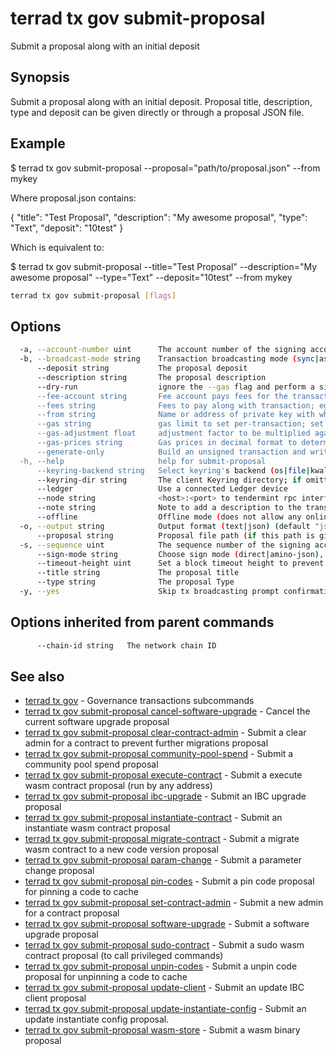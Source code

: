 # terrad tx gov submit-proposal

Submit a proposal along with an initial deposit

## Synopsis

Submit a proposal along with an initial deposit.
Proposal title, description, type and deposit can be given directly or through a proposal JSON file.

## Example
$ terrad tx gov submit-proposal --proposal="path/to/proposal.json" --from mykey

Where proposal.json contains:

{
  "title": "Test Proposal",
  "description": "My awesome proposal",
  "type": "Text",
  "deposit": "10test"
}

Which is equivalent to:

$ terrad tx gov submit-proposal --title="Test Proposal" --description="My awesome proposal" --type="Text" --deposit="10test" --from mykey

```sh Terrad
terrad tx gov submit-proposal [flags]
```

## Options

```sh Terrad
  -a, --account-number uint      The account number of the signing account (offline mode only)
  -b, --broadcast-mode string    Transaction broadcasting mode (sync|async|block) (default "sync")
      --deposit string           The proposal deposit
      --description string       The proposal description
      --dry-run                  ignore the --gas flag and perform a simulation of a transaction, but don't broadcast it (when enabled, the local Keybase is not accessible)
      --fee-account string       Fee account pays fees for the transaction instead of deducting from the signer
      --fees string              Fees to pay along with transaction; eg: 10uatom
      --from string              Name or address of private key with which to sign
      --gas string               gas limit to set per-transaction; set to "auto" to calculate sufficient gas automatically (default 200000)
      --gas-adjustment float     adjustment factor to be multiplied against the estimate returned by the tx simulation; if the gas limit is set manually this flag is ignored  (default 1)
      --gas-prices string        Gas prices in decimal format to determine the transaction fee (e.g. 0.1uatom)
      --generate-only            Build an unsigned transaction and write it to STDOUT (when enabled, the local Keybase is not accessible)
  -h, --help                     help for submit-proposal
      --keyring-backend string   Select keyring's backend (os|file|kwallet|pass|test|memory) (default "os")
      --keyring-dir string       The client Keyring directory; if omitted, the default 'home' directory will be used
      --ledger                   Use a connected Ledger device
      --node string              <host>:<port> to tendermint rpc interface for this chain (default "tcp://localhost:26657")
      --note string              Note to add a description to the transaction (previously --memo)
      --offline                  Offline mode (does not allow any online functionality
  -o, --output string            Output format (text|json) (default "json")
      --proposal string          Proposal file path (if this path is given, other proposal flags are ignored)
  -s, --sequence uint            The sequence number of the signing account (offline mode only)
      --sign-mode string         Choose sign mode (direct|amino-json), this is an advanced feature
      --timeout-height uint      Set a block timeout height to prevent the tx from being committed past a certain height
      --title string             The proposal title
      --type string              The proposal Type
  -y, --yes                      Skip tx broadcasting prompt confirmation
```

## Options inherited from parent commands

```sh Terrad
      --chain-id string   The network chain ID
```

## See also

* [terrad tx gov](terrad_tx_gov.mdx)	 - Governance transactions subcommands
* [terrad tx gov submit-proposal cancel-software-upgrade](terrad_tx_gov_submit-proposal_cancel-software-upgrade.mdx)	 - Cancel the current software upgrade proposal
* [terrad tx gov submit-proposal clear-contract-admin](terrad_tx_gov_submit-proposal_clear-contract-admin.mdx)	 - Submit a clear admin for a contract to prevent further migrations proposal
* [terrad tx gov submit-proposal community-pool-spend](terrad_tx_gov_submit-proposal_community-pool-spend.mdx)	 - Submit a community pool spend proposal
* [terrad tx gov submit-proposal execute-contract](terrad_tx_gov_submit-proposal_execute-contract.mdx)	 - Submit a execute wasm contract proposal (run by any address)
* [terrad tx gov submit-proposal ibc-upgrade](terrad_tx_gov_submit-proposal_ibc-upgrade.mdx)	 - Submit an IBC upgrade proposal
* [terrad tx gov submit-proposal instantiate-contract](terrad_tx_gov_submit-proposal_instantiate-contract.mdx)	 - Submit an instantiate wasm contract proposal
* [terrad tx gov submit-proposal migrate-contract](terrad_tx_gov_submit-proposal_migrate-contract.mdx)	 - Submit a migrate wasm contract to a new code version proposal
* [terrad tx gov submit-proposal param-change](terrad_tx_gov_submit-proposal_param-change.mdx)	 - Submit a parameter change proposal
* [terrad tx gov submit-proposal pin-codes](terrad_tx_gov_submit-proposal_pin-codes.mdx)	 - Submit a pin code proposal for pinning a code to cache
* [terrad tx gov submit-proposal set-contract-admin](terrad_tx_gov_submit-proposal_set-contract-admin.mdx)	 - Submit a new admin for a contract proposal
* [terrad tx gov submit-proposal software-upgrade](terrad_tx_gov_submit-proposal_software-upgrade.mdx)	 - Submit a software upgrade proposal
* [terrad tx gov submit-proposal sudo-contract](terrad_tx_gov_submit-proposal_sudo-contract.mdx)	 - Submit a sudo wasm contract proposal (to call privileged commands)
* [terrad tx gov submit-proposal unpin-codes](terrad_tx_gov_submit-proposal_unpin-codes.mdx)	 - Submit a unpin code proposal for unpinning a code to cache
* [terrad tx gov submit-proposal update-client](terrad_tx_gov_submit-proposal_update-client.mdx)	 - Submit an update IBC client proposal
* [terrad tx gov submit-proposal update-instantiate-config](terrad_tx_gov_submit-proposal_update-instantiate-config.mdx)	 - Submit an update instantiate config proposal.
* [terrad tx gov submit-proposal wasm-store](terrad_tx_gov_submit-proposal_wasm-store.mdx)	 - Submit a wasm binary proposal



